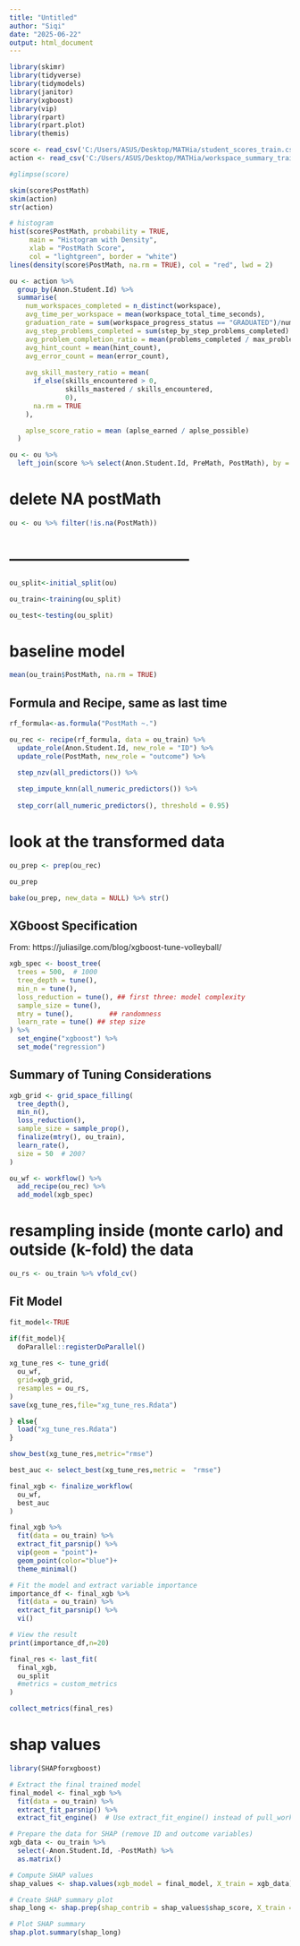 ---
title: "Untitled"
author: "Siqi"
date: "2025-06-22"
output: html_document
---


```{r}
library(skimr)
library(tidyverse)
library(tidymodels)
library(janitor)
library(xgboost)
library(vip)
library(rpart)
library(rpart.plot)
library(themis)
```


```{r}
score <- read_csv('C:/Users/ASUS/Desktop/MATHia/student_scores_train.csv')
action <- read_csv('C:/Users/ASUS/Desktop/MATHia/workspace_summary_train.csv')

#glimpse(score)
```


```{r}
skim(score$PostMath)
skim(action)
str(action)

# histogram
hist(score$PostMath, probability = TRUE,
     main = "Histogram with Density",
     xlab = "PostMath Score",
     col = "lightgreen", border = "white")
lines(density(score$PostMath, na.rm = TRUE), col = "red", lwd = 2)

```


```{r}
ou <- action %>%
  group_by(Anon.Student.Id) %>%
  summarise(
    num_workspaces_completed = n_distinct(workspace),
    avg_time_per_workspace = mean(workspace_total_time_seconds),
    graduation_rate = sum(workspace_progress_status == "GRADUATED")/num_workspaces_completed,
    avg_step_problems_completed = sum(step_by_step_problems_completed) / num_workspaces_completed,
    avg_problem_completion_ratio = mean(problems_completed / max_problem_count),
    avg_hint_count = mean(hint_count),
    avg_error_count = mean(error_count),
    
    avg_skill_mastery_ratio = mean(
      if_else(skills_encountered > 0,
              skills_mastered / skills_encountered,
              0),
      na.rm = TRUE
    ),

    aplse_score_ratio = mean (aplse_earned / aplse_possible)
  )
```


```{r}
ou <- ou %>%
  left_join(score %>% select(Anon.Student.Id, PreMath, PostMath), by = "Anon.Student.Id")
```

# delete NA postMath

```{r}
ou <- ou %>% filter(!is.na(PostMath))
```



# -----------------------------------
```{r}
ou_split<-initial_split(ou)

ou_train<-training(ou_split)

ou_test<-testing(ou_split)
```


# baseline model
```{r}
mean(ou_train$PostMath, na.rm = TRUE)
```



## Formula and Recipe, same as last time

```{r}
rf_formula<-as.formula("PostMath ~.")
```


```{r}
ou_rec <- recipe(rf_formula, data = ou_train) %>%
  update_role(Anon.Student.Id, new_role = "ID") %>%
  update_role(PostMath, new_role = "outcome") %>%
  
  step_nzv(all_predictors()) %>%

  step_impute_knn(all_numeric_predictors()) %>%
  
  step_corr(all_numeric_predictors(), threshold = 0.95)

```


# look at the transformed data 
```{r eval=FALSE, include=FALSE}
ou_prep <- prep(ou_rec)

ou_prep

bake(ou_prep, new_data = NULL) %>% str()
```


## XGboost Specification

From: https://juliasilge.com/blog/xgboost-tune-volleyball/


```{r}
xgb_spec <- boost_tree(
  trees = 500,  # 1000
  tree_depth = tune(), 
  min_n = tune(),
  loss_reduction = tune(), ## first three: model complexity
  sample_size = tune(), 
  mtry = tune(),         ## randomness
  learn_rate = tune() ## step size
) %>%
  set_engine("xgboost") %>%
  set_mode("regression")
```


## Summary of Tuning Considerations

```{r}
xgb_grid <- grid_space_filling(
  tree_depth(),
  min_n(),
  loss_reduction(), 
  sample_size = sample_prop(),
  finalize(mtry(), ou_train),
  learn_rate(),
  size = 50  # 200?
)
```


```{r}
ou_wf <- workflow() %>%
  add_recipe(ou_rec) %>%
  add_model(xgb_spec)
```

# resampling inside (monte carlo) and outside (k-fold) the data

```{r}
ou_rs <- ou_train %>% vfold_cv()
```

## Fit Model

```{r}
fit_model<-TRUE

if(fit_model){
  doParallel::registerDoParallel()
  
xg_tune_res <- tune_grid(
  ou_wf,
  grid=xgb_grid,
  resamples = ou_rs,
)
save(xg_tune_res,file="xg_tune_res.Rdata")

} else{
  load("xg_tune_res.Rdata")
}
```


```{r}
show_best(xg_tune_res,metric="rmse")
```

```{r}
best_auc <- select_best(xg_tune_res,metric =  "rmse")
```

```{r}
final_xgb <- finalize_workflow(
  ou_wf,
  best_auc
)
```



```{r}
final_xgb %>%
  fit(data = ou_train) %>%
  extract_fit_parsnip() %>%
  vip(geom = "point")+
  geom_point(color="blue")+
  theme_minimal()
```


```{r}
# Fit the model and extract variable importance
importance_df <- final_xgb %>%
  fit(data = ou_train) %>%
  extract_fit_parsnip() %>%
  vi()

# View the result
print(importance_df,n=20)
```


```{r}
final_res <- last_fit(
  final_xgb,           
  ou_split         
  #metrics = custom_metrics
)

collect_metrics(final_res)
```


# shap values

```{r}
library(SHAPforxgboost)

# Extract the final trained model
final_model <- final_xgb %>%
  fit(data = ou_train) %>%
  extract_fit_parsnip() %>%
  extract_fit_engine()  # Use extract_fit_engine() instead of pull_workflow_fit()

# Prepare the data for SHAP (remove ID and outcome variables)
xgb_data <- ou_train %>%
  select(-Anon.Student.Id, -PostMath) %>%
  as.matrix()

# Compute SHAP values
shap_values <- shap.values(xgb_model = final_model, X_train = xgb_data)

# Create SHAP summary plot
shap_long <- shap.prep(shap_contrib = shap_values$shap_score, X_train = xgb_data)

# Plot SHAP summary
shap.plot.summary(shap_long)
```




